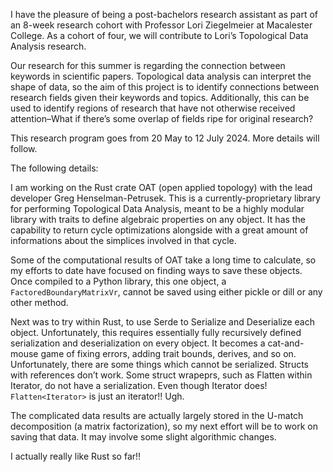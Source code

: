 <!-- ### Topology Research Assistant -->

::::::{.grid}
:::{.g-col-10 .g-start-2}

I have the pleasure of being a post-bachelors research assistant as part of an 8-week research cohort with Professor Lori Ziegelmeier at Macalester College.
As a cohort of four, we will contribute to Lori's Topological Data Analysis research.

Our research for this summer is regarding the connection between keywords in scientific papers. 
Topological data analysis can interpret the shape of data, so the aim of this project is to identify connections between research fields given their keywords and topics. 
Additionally, this can be used to identify regions of research that have not otherwise received attention--What if there's some overlap of fields ripe for original research?

This research program goes from 20 May to 12 July 2024. More details will follow. 

The following details:

I am working on the Rust crate OAT (open applied topology) with the lead developer Greg Henselman-Petrusek. This is a currently-proprietary library for performing Topological Data Analysis, meant to be a highly modular library with traits to define algebraic properties on any object. It has the capability to return cycle optimizations alongside with a great amount of informations about the simplices involved in that cycle. 

Some of the computational results of OAT take a long time to calculate, so my efforts to date have focused on finding ways to save these objects. Once compiled to a Python library, this one object, a `FactoredBoundaryMatrixVr`, cannot be saved using either pickle or dill or any other method. 

Next was to try within Rust, to use Serde to Serialize and Deserialize each object. Unfortunately, this requires essentially fully recursively defined serialization and deserialization on every object. It becomes a cat-and-mouse game of fixing errors, adding trait bounds, derives, and so on. Unfortunately, there are some things which cannot be serialized. Structs with references don't work. Some struct wrapeprs, such as Flatten within Iterator, do not have a serialization. Even though Iterator does! `Flatten<Iterator>` is just an iterator!! Ugh. 

The complicated data results are actually largely stored in the U-match decomposition (a matrix factorization), so my next effort will be to work on saving that data. It may involve some slight algorithmic changes. 

I actually really like Rust so far!!

:::

::::::